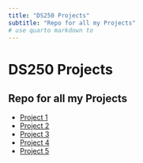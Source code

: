 ```yaml
---
title: "DS250 Projects"
subtitle: "Repo for all my Projects"
# use quarto markdown to 
---
```


# DS250 Projects
## Repo for all my Projects

- [Project 1](/Projects/project1.qmd)
- [Project 2](/Projects/project2.qmd)
- [Project 3](/Projects/project3.qmd)
- [Project 4](/Projects/project4.qmd)
- [Project 5](/Projects/project5.qmd)